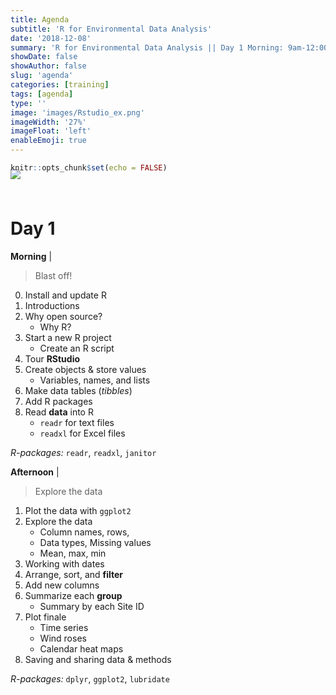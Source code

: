 ```yaml
---
title: Agenda
subtitle: 'R for Environmental Data Analysis'
date: '2018-12-08'
summary: 'R for Environmental Data Analysis || Day 1 Morning: 9am-12:00 (3 hrs) || Begin Jedi training || 1. Install and update R || 2. Project launch || 3. Create R script...'
showDate: false
showAuthor: false
slug: 'agenda'
categories: [training]
tags: [agenda]
type: ''
image: 'images/Rstudio_ex.png' 
imageWidth: '27%'
imageFloat: 'left'
enableEmoji: true
---
```



```r
knitr::opts_chunk$set(echo = FALSE)
```


![](../images/Rstudio_ex.png){style="float:left; max-width: 32%; margin-top: -20px; margin-left: 0; margin-right: 30px;"}


<div style="margin-top: 12px; clear: both;"></div>

<br>

# Day 1
<div class = "row">
<div class = "col-md-6">

**Morning** |

> Blast off! 

0. Install and update R
1. Introductions
1. Why open source?
    - Why R?
1. Start a new R project
    - Create an R script
1. Tour __RStudio__
1. Create objects & store values
    - Variables, names, and lists
1. Make data tables (_tibbles_)
1. Add R packages    
1. Read __data__ into R
    - `readr` for text files
    - `readxl` for Excel files

_R-packages:_ `readr`, `readxl`, `janitor`

</div>

<div class = "col-md-6">

**Afternoon** | 

> Explore the data
   
1. Plot the data with `ggplot2`
1. Explore the data
    - Column names, rows, 
    - Data types, Missing values
    - Mean, max, min 
1. Working with dates 
1. Arrange, sort, and __filter__  
1. Add new columns 
1. Summarize each __group__
    - Summary by each Site ID
1. Plot finale 
    - Time series 
    - Wind roses
    - Calendar heat maps
1. Saving and sharing data & methods

_R-packages:_ `dplyr`, `ggplot2`, `lubridate`    

</div>
</div>


</br>
